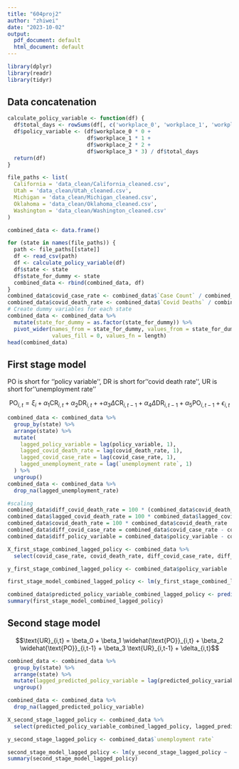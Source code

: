 ```yaml
---
title: "604proj2"
author: "zhiwei"
date: "2023-10-02"
output:
  pdf_document: default
  html_document: default
---
```


```r
library(dplyr)
library(readr)
library(tidyr)
```


## Data concatenation

```r
calculate_policy_variable <- function(df) {
  df$total_days <- rowSums(df[, c('workplace_0', 'workplace_1', 'workplace_2', 'workplace_3', 'workplace_blank')], na.rm=TRUE)
  df$policy_variable <- (df$workplace_0 * 0 + 
                         df$workplace_1 * 1 + 
                         df$workplace_2 * 2 + 
                         df$workplace_3 * 3) / df$total_days
  return(df)
}

file_paths <- list(
  California = 'data_clean/California_cleaned.csv',
  Utah = 'data_clean/Utah_cleaned.csv',
  Michigan = 'data_clean/Michigan_cleaned.csv',
  Oklahoma = 'data_clean/Oklahoma_cleaned.csv',
  Washington = 'data_clean/Washington_cleaned.csv'
)

combined_data <- data.frame()

for (state in names(file_paths)) {
  path <- file_paths[[state]]
  df <- read_csv(path)
  df <- calculate_policy_variable(df)
  df$state <- state
  df$state_for_dummy <- state
  combined_data <- rbind(combined_data, df)
}
combined_data$covid_case_rate <- combined_data$`Case Count` / combined_data$`civilian noninstitutional population`
combined_data$covid_death_rate <- combined_data$`Covid Deaths` / combined_data$`civilian noninstitutional population`
# Create dummy variables for each state
combined_data <- combined_data %>%
  mutate(state_for_dummy = as.factor(state_for_dummy)) %>%
  pivot_wider(names_from = state_for_dummy, values_from = state_for_dummy, 
              values_fill = 0, values_fn = length)
head(combined_data)
```

## First stage model

PO is short for ''policy variable'', DR is short for ''covid death rate'', UR is short for ''unemployment rate''

$$\text{PO}_{i,t} = \xi_{i} + \alpha_1 \text{CR}_{i,t} + \alpha_{2}\text{DR}_{i,t} + + \alpha_3 \Delta\text{CR}_{i,t-1} + \alpha_{4}\Delta\text{DR}_{i,t-1} + \alpha_5 \text{PO}_{i,t-1} + \epsilon_{i,t}$$



```r
combined_data <- combined_data %>%
  group_by(state) %>%
  arrange(state) %>%
  mutate(
    lagged_policy_variable = lag(policy_variable, 1),
    lagged_covid_death_rate = lag(covid_death_rate, 1),
    lagged_covid_case_rate = lag(covid_case_rate, 1),
    lagged_unemployment_rate = lag(`unemployment rate`, 1)
  ) %>%
  ungroup()
combined_data <- combined_data %>%
  drop_na(lagged_unemployment_rate)
```

```r
#scaling
combined_data$diff_covid_death_rate = 100 * (combined_data$covid_death_rate - combined_data$lagged_covid_death_rate)
combined_data$lagged_covid_death_rate = 100 * combined_data$lagged_covid_death_rate
combined_data$covid_death_rate = 100 * combined_data$covid_death_rate
combined_data$diff_covid_case_rate = combined_data$covid_case_rate - combined_data$lagged_covid_case_rate
combined_data$diff_policy_variable = combined_data$policy_variable - combined_data$lagged_policy_variable
```

```r

X_first_stage_combined_lagged_policy <- combined_data %>%
  select(covid_case_rate, covid_death_rate, diff_covid_case_rate, diff_covid_death_rate, lagged_policy_variable, starts_with("state"))

y_first_stage_combined_lagged_policy <- combined_data$policy_variable

first_stage_model_combined_lagged_policy <- lm(y_first_stage_combined_lagged_policy ~ ., data = X_first_stage_combined_lagged_policy)

combined_data$predicted_policy_variable_combined_lagged_policy <- predict(first_stage_model_combined_lagged_policy, X_first_stage_combined_lagged_policy)
summary(first_stage_model_combined_lagged_policy)
```







## Second stage model

$$\text{UR}_{i,t} = \beta_0 + \beta_1 \widehat{\text{PO}}_{i,t} + \beta_2 \widehat{\text{PO}}_{i,t-1} + \beta_3 \text{UR}_{i,t-1} + \delta_{i,t}$$ 

```r
combined_data <- combined_data %>%
  group_by(state) %>%
  arrange(state) %>%
  mutate(lagged_predicted_policy_variable = lag(predicted_policy_variable_combined_lagged_policy, 1)) %>%
  ungroup()

combined_data <- combined_data %>%
  drop_na(lagged_predicted_policy_variable)

X_second_stage_lagged_policy <- combined_data %>%
  select(predicted_policy_variable_combined_lagged_policy, lagged_predicted_policy_variable, lagged_unemployment_rate)

y_second_stage_lagged_policy <- combined_data$`unemployment rate`

second_stage_model_lagged_policy <- lm(y_second_stage_lagged_policy ~ ., data = X_second_stage_lagged_policy)
summary(second_stage_model_lagged_policy)
```



































